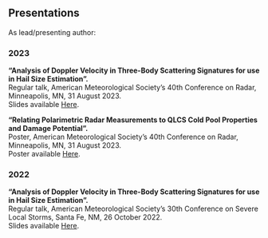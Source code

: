 <html>
<head><title>Presentations</title></head>
<body>
    <h2>Presentations</h2>
    As lead/presenting author:
    <h3>2023</h3>
    <p>
        <div><strong>“Analysis of Doppler Velocity in Three-Body Scattering Signatures for use in Hail Size Estimation”.</strong></div>
        <div>Regular talk, American Meteorological Society’s 40th Conference on Radar, Minneapolis, MN, 31 August 2023.</div>
        <div>Slides available <a href="slides/RADAR_CONF_TBSS.pdf">Here</a>.</div>
    </p>
     <p>
        <div><strong>“Relating Polarimetric Radar Measurements to QLCS Cold Pool Properties and Damage Potential”.</strong></div>
        <div>Poster, American Meteorological Society’s 40th Conference on Radar, Minneapolis, MN, 31 August 2023.</div>
        <div>Poster available <a href="slides/VanAlstine_RadarPoster2023.pdf">Here</a>.</div>
    </p>
    <h3>2022</h3>
    <p>
        <div><strong>“Analysis of Doppler Velocity in Three-Body Scattering Signatures for use in Hail Size Estimation”.</strong></div>
        <div>Regular talk, American Meteorological Society’s 30th Conference on Severe Local Storms, Santa Fe, NM, 26 October 2022.</div>
        <div>Slides available <a href="slides/SLS_ConferencePPvs_final.pdf">Here</a>.</div>
    </p>
</body>
</html>